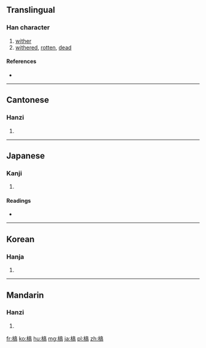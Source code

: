 ==Translingual==

===Han character===
{{Han char|rn=75|rad=木|as=10|sn=14|four=4092<sub>7</sub>|canj=木卜口月 (DYRB)}}

# [[wither]]
# [[withered]], [[rotten]], [[dead]]

====References====
* {{Han ref|kx=0545.170|dkj=15300|dj=0933.080|hdz=21267.080|uh=69C1|ud=27073|bh=BA60|bd=47712}}

----

==Cantonese==

===Hanzi===
{{yue-hanzi|jyut=|y=gou2}}

# {{defn|lang=yue|sort=木10}}

----

==Japanese==

===Kanji===
{{ja-kanji|grade=|rs=木10}}

# {{defn|lang=ja|sort=木10}}

====Readings====
* {{ja-readings|on=[[こう]] (kō)|kun=[[かれる]] (kareru)}}

----

==Korean==

===Hanja===
{{ko-hanja|hangeul=고|eumhun=|rv=go|mr=ko|y=ko}}

# {{defn|lang=ko|sort=木10}}

----

==Mandarin==

===Hanzi===
{{cmn-hanzi|pin=[[gāo]] ([[gao1]]), [[gǎo]] ([[gao3]]), [[kào]] ([[kao4]])|wg=kao<sup>1</sup>, kao<sup>3</sup>, k'ao<sup>4</sup>}}

# {{defn|lang=cmn|sort=木10}}

[[fr:槁]]
[[ko:槁]]
[[hu:槁]]
[[mg:槁]]
[[ja:槁]]
[[pl:槁]]
[[zh:槁]]